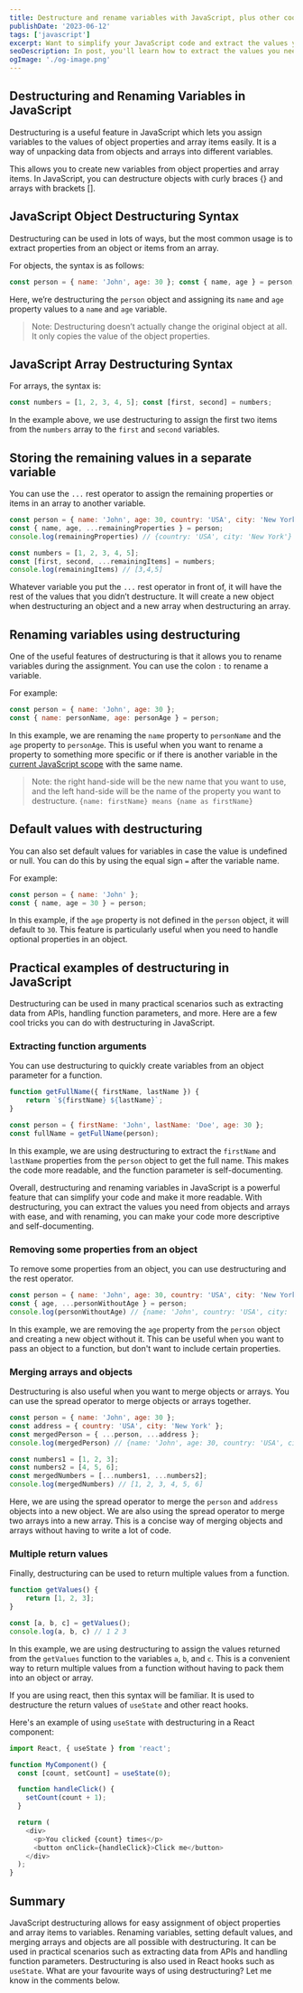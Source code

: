 ```yaml
---
title: Destructure and rename variables with JavaScript, plus other cool JS destructuring use cases
publishDate: '2023-06-12'
tags: ['javascript']
excerpt: Want to simplify your JavaScript code and extract the values you need from objects and arrays easily? Learn how to use destructuring! In this article, I'll show you how to destructure objects and arrays, rename variables, set default values, and merge arrays and objects. Plus, I'll also cover how to use destructuring in practical scenarios, such as extracting data from APIs and handling function parameters.
seoDescription: In post, you'll learn how to extract the values you need from objects and arrays easily with destructuring! It covers JavaScript destructuring basics, including object and array destructuring, renaming variables, setting default values, and merging arrays and objects.
ogImage: './og-image.png'
---
```



## Destructuring and Renaming Variables in JavaScript

Destructuring is a useful feature in JavaScript which lets you assign variables to the values of object properties and array items easily. It is a way of unpacking data from objects and arrays into different variables.

This allows you to create new variables from object properties and array items. In JavaScript, you can destructure objects with curly braces {} and arrays with brackets \[\].

## JavaScript Object Destructuring Syntax

Destructuring can be used in lots of ways, but the most common usage is to extract properties from an object or items from an array.

For objects, the syntax is as follows:

```js
const person = { name: 'John', age: 30 }; const { name, age } = person;
```
Here, we’re destructuring the `person` object and assigning its `name` and `age` property values to a `name` and `age` variable.

> Note: Destructuring doesn’t actually change the original object at all. It only copies the value of the object properties.

## JavaScript Array Destructuring Syntax

For arrays, the syntax is:
```js
const numbers = [1, 2, 3, 4, 5]; const [first, second] = numbers;
```
In the example above, we use destructuring to assign the first two items from the `numbers` array to the `first` and `second` variables.

## Storing the remaining values in a separate variable

You can use the `...` rest operator to assign the remaining properties or items in an array to another variable.
```js
const person = { name: 'John', age: 30, country: 'USA', city: 'New York' };
const { name, age, ...remainingProperties } = person;
console.log(remainingProperties) // {country: 'USA', city: 'New York'}

const numbers = [1, 2, 3, 4, 5];
const [first, second, ...remainingItems] = numbers;
console.log(remainingItems) // [3,4,5]
```
Whatever variable you put the `...` rest operator in front of, it will have the rest of the values that you didn’t destructure. It will create a new object when destructuring an object and a new array when destructuring an array.

## Renaming variables using destructuring

One of the useful features of destructuring is that it allows you to rename variables during the assignment. You can use the colon `:` to rename a variable.

For example:
```js
const person = { name: 'John', age: 30 };
const { name: personName, age: personAge } = person;
```
In this example, we are renaming the `name` property to `personName` and the `age` property to `personAge`. This is useful when you want to rename a property to something more specific or if there is another variable in the [current JavaScript scope](https://nirjan.dev/blog/understanding-lexical-scope-and-closures-in-3-minutes) with the same name.

> Note: the right hand-side will be the new name that you want to use, and the left hand-side will be the name of the property you want to destructure. `{name: firstName} means {name as firstName}`

## Default values with destructuring

You can also set default values for variables in case the value is undefined or null. You can do this by using the equal sign `=` after the variable name.

For example:
```js
const person = { name: 'John' };
const { name, age = 30 } = person;
```
In this example, if the `age` property is not defined in the `person` object, it will default to `30`. This feature is particularly useful when you need to handle optional properties in an object.

## Practical examples of destructuring in JavaScript

Destructuring can be used in many practical scenarios such as extracting data from APIs, handling function parameters, and more. Here are a few cool tricks you can do with destructuring in JavaScript.

### Extracting function arguments

You can use destructuring to quickly create variables from an object parameter for a function.
```js
function getFullName({ firstName, lastName }) {
    return `${firstName} ${lastName}`;
}

const person = { firstName: 'John', lastName: 'Doe', age: 30 };
const fullName = getFullName(person);
```
In this example, we are using destructuring to extract the `firstName` and `lastName` properties from the `person` object to get the full name. This makes the code more readable, and the function parameter is self-documenting.

Overall, destructuring and renaming variables in JavaScript is a powerful feature that can simplify your code and make it more readable. With destructuring, you can extract the values you need from objects and arrays with ease, and with renaming, you can make your code more descriptive and self-documenting.

### Removing some properties from an object

To remove some properties from an object, you can use destructuring and the rest operator.
```js
const person = { name: 'John', age: 30, country: 'USA', city: 'New York' };
const { age, ...personWithoutAge } = person;
console.log(personWithoutAge) // {name: 'John', country: 'USA', city: 'New York'}
```
    

In this example, we are removing the `age` property from the `person` object and creating a new object without it. This can be useful when you want to pass an object to a function, but don't want to include certain properties.

### Merging arrays and objects

Destructuring is also useful when you want to merge objects or arrays. You can use the spread operator to merge objects or arrays together.
```js
const person = { name: 'John', age: 30 };
const address = { country: 'USA', city: 'New York' };
const mergedPerson = { ...person, ...address };
console.log(mergedPerson) // {name: 'John', age: 30, country: 'USA', city: 'New York'}

const numbers1 = [1, 2, 3];
const numbers2 = [4, 5, 6];
const mergedNumbers = [...numbers1, ...numbers2];
console.log(mergedNumbers) // [1, 2, 3, 4, 5, 6]
```
Here, we are using the spread operator to merge the `person` and `address` objects into a new object. We are also using the spread operator to merge two arrays into a new array. This is a concise way of merging objects and arrays without having to write a lot of code.

### Multiple return values

Finally, destructuring can be used to return multiple values from a function.
```js
function getValues() {
    return [1, 2, 3];
}

const [a, b, c] = getValues();
console.log(a, b, c) // 1 2 3
```
    

In this example, we are using destructuring to assign the values returned from the `getValues` function to the variables `a`, `b`, and `c`. This is a convenient way to return multiple values from a function without having to pack them into an object or array.

If you are using react, then this syntax will be familiar. It is used to destructure the return values of `useState` and other react hooks.

Here's an example of using `useState` with destructuring in a React component:
```js
import React, { useState } from 'react';

function MyComponent() {
  const [count, setCount] = useState(0);

  function handleClick() {
    setCount(count + 1);
  }

  return (
    <div>
      <p>You clicked {count} times</p>
      <button onClick={handleClick}>Click me</button>
    </div>
  );
}
```

## Summary

JavaScript destructuring allows for easy assignment of object properties and array items to variables. Renaming variables, setting default values, and merging arrays and objects are all possible with destructuring. It can be used in practical scenarios such as extracting data from APIs and handling function parameters. Destructuring is also used in React hooks such as `useState`. What are your favourite ways of using destructuring? Let me know in the comments below.